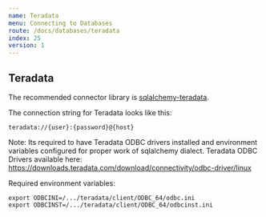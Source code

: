 ```yaml
---
name: Teradata
menu: Connecting to Databases
route: /docs/databases/teradata
index: 25
version: 1
---
```


## Teradata

The recommended connector library is
[sqlalchemy-teradata](https://github.com/Teradata/sqlalchemy-teradata).

The connection string for Teradata looks like this:

```
teradata://{user}:{password}@{host}
```

Note: Its required to have Teradata ODBC drivers installed and environment variables configured for
proper work of sqlalchemy dialect. Teradata ODBC Drivers available here:
https://downloads.teradata.com/download/connectivity/odbc-driver/linux

Required environment variables:

```
export ODBCINI=/.../teradata/client/ODBC_64/odbc.ini
export ODBCINST=/.../teradata/client/ODBC_64/odbcinst.ini
```
